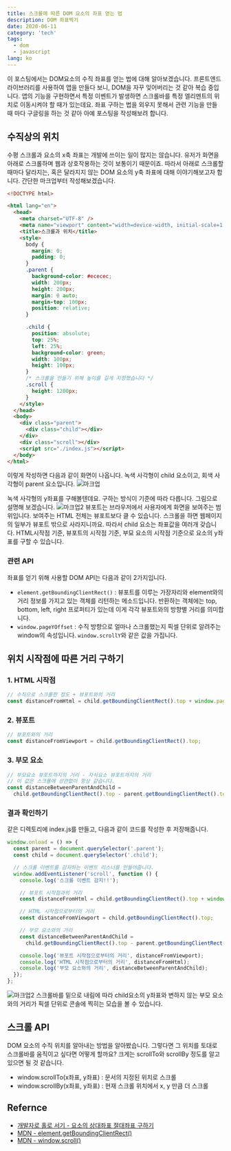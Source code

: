 ```yaml
---
title: 스크롤에 따른 DOM 요소의 좌표 얻는 법
description: DOM 좌표찍기
date: 2020-06-11
category: 'tech'
tags:
  - dom
  - javascript
lang: ko
---
```


이 포스팅에서는 DOM요소의 수직 좌표를 얻는 법에 대해 알아보겠습니다. 프론트엔드 라이브러리를 사용하여 앱을 만들다 보니, DOM을 자꾸 잊어버리는 것 같아 복습 중입니다. 앱의 기능을 구현하면서 특정 이벤트가 발생하면 스크롤바를 특정 엘리멘트의 위치로 이동시켜야 할 때가 있는데요. 좌표 구하는 법을 외우지 못해서 관련 기능을 만들 때 마다 구글링을 하는 것 같아 아예 포스팅을 작성해보려 합니다.

## 수직상의 위치

수평 스크롤과 요소의 x축 좌표는 개발에 쓰이는 일이 많지는 않습니다. 유저가 화면을 아래로 스크롤하며 웹과 상호작용하는 것이 보통이기 때문이죠. 따라서 아래로 스크롤할 때마다 달라지는, 혹은 달라지지 않는 DOM 요소의 y축 좌표에 대해 이야기해보고자 합니다. 간단한 마크업부터 작성해보겠습니다.

```html
<!DOCTYPE html>

<html lang="en">
  <head>
    <meta charset="UTF-8" />
    <meta name="viewport" content="width=device-width, initial-scale=1.0" />
    <title>스크롤과 위치</title>
    <style>
      body {
        margin: 0;
        padding: 0;
      }
      .parent {
        background-color: #ececec;
        width: 200px;
        height: 200px;
        margin: 0 auto;
        margin-top: 100px;
        position: relative;
      }

      .child {
        position: absolute;
        top: 25%;
        left: 25%;
        background-color: green;
        width: 100px;
        height: 100px;
      }
      /* 스크롤을 만들기 위해 높이를 길게 지정했습니다 */
      .scroll {
        height: 1200px;
      }
    </style>
  </head>
  <body>
    <div class="parent">
      <div class="child"></div>
    </div>
    <div class="scroll"></div>
    <script src="./index.js"></script>
  </body>
</html>
```

이렇게 작성하면 다음과 같이 화면이 나옵니다. 녹색 사각형이 child 요소이고, 회색 사각형이 parent 요소입니다.
![마크업](../images/scroll-pos/html.png)

녹색 사각형의 y좌표를 구해볼텐데요. 구하는 방식이 기준에 따라 다릅니다. 그림으로 설명해 보겠습니다.
![마크업2](../images/scroll-pos/viewport.png)
뷰포트는 브라우저에서 사용자에게 화면을 보여주는 범위입니다. 보여주는 HTML 전체는 뷰포트보다 클 수 있습니다. 스크롤을 하면 웹페이지의 일부가 뷰포트 밖으로 사라지니까요. 따라서 child 요소는 좌표값을 여러개 갖습니다. HTML시작점 기준, 뷰포트의 시작점 기준, 부묘 요소의 시작점 기준으로 요소의 y좌표를 구할 수 있습니다.

### 관련 API

좌표를 얻기 위해 사용할 DOM API는 다음과 같이 2가지입니다.

- `element.getBoundingClientRect()` : 뷰포트를 이루는 가장자리와 element와의 거리 정보를 가지고 있는 객체를 리턴하는 메소드입니다. 반환하는 객체에는 top, bottom, left, right 프로퍼티가 있는데 이게 각각 뷰포트와의 방향별 거리를 의미합니다.
- `window.pageYOffset` : 수직 방향으로 얼마나 스크롤했는지 픽셀 단위로 알려주는 window의 속성입니다. `window.scrollY`와 같은 값을 가집니다.

## 위치 시작점에 따른 거리 구하기

### 1. HTML 시작점

```javascript
// 수직으로 스크롤한 정도 + 뷰포트와의 거리
const distanceFromHtml = child.getBoundingClientRect().top + window.pageYOffset;
```

### 2. 뷰포트

```javascript
// 뷰포트와의 거리
const distanceFromViewport = child.getBoundingClientRect().top;
```

### 3. 부모 요소

```javascript
// 부모요소 뷰포트까지의 거리 - 자식요소 뷰포트까지의 거리
// 이 값은 스크롤에 상관없이 항상 같습니다.
const distanceBetweenParentAndChild =
  child.getBoundingClientRect().top - parent.getBoundingClientRect().top;
```

### 결과 확인하기

같은 디렉토리에 index.js를 만들고, 다음과 같이 코드를 작성한 후 저장해줍니다.

```javascript
window.onload = () => {
  const parent = document.querySelector('.parent');
  const child = document.querySelector('.child');

  // 스크롤 이벤트를 감지하는 이벤트 리스너를 만들어줍니다.
  window.addEventListener('scroll', function () {
    console.log('스크롤 이벤트 감지!!');

    // 뷰포트 시작점과의 거리
    const distanceFromHtml = child.getBoundingClientRect().top + window.pageYOffset;

    // HTML 시작점으로부터의 거리
    const distanceFromViewport = child.getBoundingClientRect().top;

    // 부모 요소와의 거리
    const distanceBetweenParentAndChild =
      child.getBoundingClientRect().top - parent.getBoundingClientRect().top;

    console.log('뷰포트 시작점으로부터의 거리', distanceFromViewport);
    console.log('HTML 시작점으로부터의 거리', distanceFromHtml);
    console.log('부모 요소와의 거리', distanceBetweenParentAndChild);
  });
};
```

![마크업2](../images/scroll-pos/console.png)
스크롤바를 밑으로 내림에 따라 child요소의 y좌표와 변하지 않는 부모 요소와의 거리가 픽셀 단위로 콘솔에 찍히는 모습을 볼 수 있습니다.

## 스크롤 API

DOM 요소의 수직 위치를 알아내는 방법을 알아봤습니다. 그렇다면 그 위치를 토대로 스크롤바를 움직이고 싶다면 어떻게 할까요? 크게는 scrollTo와 scrollBy 정도를 알고 있으면 될 것 같습니다.

- window.scrollTo(x좌표, y좌표) : 문서의 지정된 위치로 스크롤
- window.scrollBy(x좌표, y좌표) : 현재 스크롤 위치에서 x, y 만큼 더 스크롤

## Refernce

- [개발자로 홀로 서기 - 요소의 상대좌표 절대좌표 구하기](https://mommoo.tistory.com/85)
- [MDN - element.getBoundingClientRect()](https://developer.mozilla.org/en-US/docs/Web/API/Element/getBoundingClientRect)
- [MDN - window.scroll()](https://developer.mozilla.org/en-US/docs/Web/API/Element/getBoundingClientRect)
